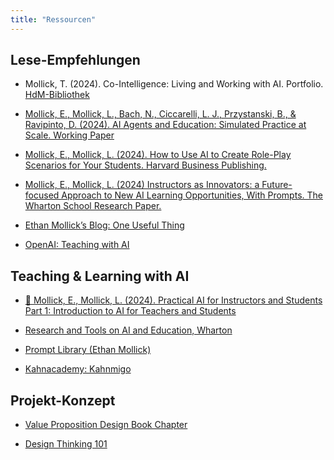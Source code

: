 ```yaml
---
title: "Ressourcen"
---
```


## Lese-Empfehlungen

- Mollick, T. (2024). Co-Intelligence: Living and Working with AI. Portfolio. [HdM-Bibliothek](https://bsz.ibs-bw.de/aDISWeb/app;jsessionid=60CD3E70329581E53CB209DF2BAC9FE3)

- [Mollick, E., Mollick, L., Bach, N., Ciccarelli, L. J., Przystanski, B., & Ravipinto, D. (2024). AI Agents and Education: Simulated Practice at Scale. Working Paper](https://arxiv.org/abs/2407.12796)

- [Mollick, E., Mollick, L. (2024). How to Use AI to Create Role-Play Scenarios for Your Students. Harvard Business Publishing.](https://hbsp.harvard.edu/inspiring-minds/using-generative-ai-to-create-role-play-scenarios-for-students)

- [Mollick, E., Mollick, L. (2024) Instructors as Innovators: a Future-focused Approach to New AI Learning Opportunities, With Prompts. The Wharton School Research Paper.](https://arxiv.org/abs/2407.05181)

- [Ethan Mollick's Blog: One Useful Thing](https://www.oneusefulthing.org/)

- [OpenAI: Teaching with AI](https://openai.com/blog/teaching-with-ai)


## Teaching & Learning with AI

- [🎥 Mollick, E., Mollick, L. (2024). Practical AI for Instructors and Students Part 1: Introduction to AI for Teachers and Students](https://www.youtube.com/watch?v=t9gmyvf7JYo&t=1s)

- [Research and Tools on AI and Education, Wharton](https://ai-analytics.wharton.upenn.edu/generative-ai-labs/ai-and-education/)

- [Prompt Library (Ethan Mollick)](https://www.moreusefulthings.com/prompts)

- [Kahnacademy: Kahnmigo](https://www.youtube.com/watch?v=rnIgnS8Susg)


## Projekt-Konzept

- [Value Proposition Design Book Chapter](https://issuu.com/business.model.innovation/docs/vpd_sneakpeek)

- [Design Thinking 101](https://www.nngroup.com/articles/design-thinking/)



<!-- ![](https://media.nngroup.com/media/editor/2016/07/25/designthinking_illustration_final2-02.png) -->
